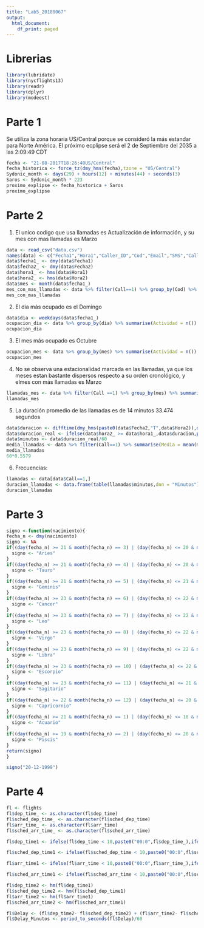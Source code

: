 ---
title: "Lab5_20180067"
output:
  html_document:
    df_print: paged
---

# Librerias
```{r,warning=FALSE,message=FALSE}
library(lubridate)
library(nycflights13)
library(readr)
library(dplyr)
library(modeest)
```

# Parte 1
Se utiliza la zona horaria US/Central porque se consideró la más estandar para Norte América.
El próximo ecplipse será el 2 de Septiembre del 2035 a las 2:09:49 CDT
```{r,warning=FALSE,message=FALSE}
fecha <- "21-08-2017T18:26:40US/Central"
fecha_historica <- force_tz(dmy_hms(fecha),tzone = "US/Central")
Sydonic_month <- days(29) + hours(12) + minutes(44) + seconds(3)
Saros <- Sydonic_month * 223
proximo_explipse <- fecha_historica + Saros
proximo_explipse
```

# Parte 2 
1. El unico codigo que usa llamadas es Actualización de información, y su mes con mas llamadas es Marzo

```{r,warning=FALSE,message=FALSE}
data <- read_csv("data.csv")
names(data) <- c("Fecha1","Hora1","Caller_ID","Cod","Email","SMS","Call","Fecha2","Hora2")
data$fecha1_ <- dmy(data$Fecha1) 
data$fecha2_ <- dmy(data$Fecha2)
data$hora1_ <- hms(data$Hora1)
data$hora2_ <- hms(data$Hora2)
data$mes <- month(data$fecha1_)
mes_con_mas_llamadas <- data %>% filter(Call==1) %>% group_by(Cod) %>% summarise(mes = mlv(mes,method = "mfv"))
mes_con_mas_llamadas
```

2. El dia más ocupado es el Domingo
```{r,warning=FALSE,message=FALSE}
data$dia <- weekdays(data$fecha1_)
ocupacion_dia <- data %>% group_by(dia) %>% summarise(Actividad = n()) %>% arrange(-Actividad)
ocupacion_dia
```

3. El mes más ocupado es Octubre
```{r,warning=FALSE,message=FALSE}
ocupacion_mes <- data %>% group_by(mes) %>% summarise(Actividad = n()) %>% arrange(-Actividad)
ocupacion_mes
```

4. No se observa una estacionalidad marcada en las llamadas, ya que los meses estan bastante dispersos respecto a su orden cronológico, y elmes con más llamadas es Marzo
```{r,warning=FALSE,message=FALSE}
llamadas_mes <- data %>% filter(Call ==1) %>% group_by(mes) %>% summarise(Actividad = n()) %>% arrange(-Actividad)
llamadas_mes
```

5. La duración promedio de las llamadas es de 14 minutos 33.474 segundos

```{r,warning=FALSE,message=FALSE}
data$duracion <- difftime(dmy_hms(paste0(data$Fecha2,"T",data$Hora2)),dmy_hms(paste(data$Fecha1,"T",data$Hora1)))
data$duracion_real <- ifelse(data$hora2_ >= data$hora1_,data$duracion,period_to_seconds(data$hora2_ + (hours(24)-data$hora1_)))
data$minutos <- data$duracion_real/60
media_llamadas <- data %>% filter(Call==1) %>% summarise(Media = mean(minutos))
media_llamadas
60*0.5579
```
6. Frecuencias:
```{r}
llamadas <- data[data$Call==1,]
duracion_llamadas <- data.frame(table(llamadas$minutos,dnn = "Minutos"))
duracion_llamadas
```

# Parte 3
```{r,warning=FALSE,message=FALSE}
signo <-function(nacimiento){
fecha_n <- dmy(nacimiento)
signo <- NA
if((day(fecha_n) >= 21 & month(fecha_n) == 3) | (day(fecha_n) <= 20 & month(fecha_n) == 4)){
  signo <- "Aries"
}
if((day(fecha_n) >= 21 & month(fecha_n) == 4) | (day(fecha_n) <= 20 & month(fecha_n) == 5)){
  signo <- "Tauro"
}
if((day(fecha_n) >= 21 & month(fecha_n) == 5) | (day(fecha_n) <= 21 & month(fecha_n) == 6)){
  signo <- "Geminis"
}
if((day(fecha_n) >= 23 & month(fecha_n) == 6) | (day(fecha_n) <= 22 & month(fecha_n) == 7)){
  signo <- "Cancer"
}
if((day(fecha_n) >= 23 & month(fecha_n) == 7) | (day(fecha_n) <= 22 & month(fecha_n) == 8)){
  signo <- "Leo"
}
if((day(fecha_n) >= 23 & month(fecha_n) == 8) | (day(fecha_n) <= 22 & month(fecha_n) == 9)){
  signo <- "Virgo"
}
if((day(fecha_n) >= 23 & month(fecha_n) == 9) | (day(fecha_n) <= 22 & month(fecha_n) == 10)){
  signo <- "Libra"
}
if((day(fecha_n) >= 23 & month(fecha_n) == 10) | (day(fecha_n) <= 22 & month(fecha_n) == 11)){
  signo <- "Escorpio"
}
if((day(fecha_n) >= 23 & month(fecha_n) == 11) | (day(fecha_n) <= 21 & month(fecha_n) == 12)){
  signo <- "Sagitario"
}
if((day(fecha_n) >= 22 & month(fecha_n) == 12) | (day(fecha_n) <= 20 & month(fecha_n) == 1)){
  signo <- "Capricornio"
}
if((day(fecha_n) >= 21 & month(fecha_n) == 1) | (day(fecha_n) <= 18 & month(fecha_n) == 2)){
  signo <- "Acuario"
}
if((day(fecha_n) >= 19 & month(fecha_n) == 2) | (day(fecha_n) <= 20 & month(fecha_n) == 3)){
  signo <- "Piscis"
}
return(signo)
}

signo("20-12-1999")
```
# Parte 4 
```{r,warning=FALSE,message=FALSE}
fl <- flights
fl$dep_time_ <- as.character(fl$dep_time)
fl$sched_dep_time_ <- as.character(fl$sched_dep_time)
fl$arr_time_ <- as.character(fl$arr_time)
fl$sched_arr_time_ <- as.character(fl$sched_arr_time)

fl$dep_time1 <- ifelse(fl$dep_time < 10,paste0("00:0",fl$dep_time_),ifelse(fl$dep_time < 100,paste0("00:",fl$dep_time_),ifelse(fl$dep_time < 1000,paste0("0",substring(fl$dep_time_,1,1),":",substring(fl$dep_time_,2,3)),paste0(substring(fl$dep_time_,1,2),":",substring(fl$dep_time_,3,4)))))

fl$sched_dep_time1 <- ifelse(fl$sched_dep_time < 10,paste0("00:0",fl$sched_dep_time_),ifelse(fl$sched_dep_time < 100,paste0("00:",fl$sched_dep_time_),ifelse(fl$sched_dep_time < 1000,paste0("0",substring(fl$sched_dep_time_,1,1),":",substring(fl$sched_dep_time_,2,3)),paste0(substring(fl$sched_dep_time_,1,2),":",substring(fl$sched_dep_time_,3,4)))))

fl$arr_time1 <- ifelse(fl$arr_time < 10,paste0("00:0",fl$arr_time_),ifelse(fl$arr_time < 100,paste0("00:",fl$arr_time_),ifelse(fl$arr_time < 1000,paste0("0",substring(fl$arr_time_,1,1),":",substring(fl$arr_time_,2,3)),paste0(substring(fl$arr_time_,1,2),":",substring(fl$arr_time_,3,4)))))

fl$sched_arr_time1 <- ifelse(fl$sched_arr_time < 10,paste0("00:0",fl$sched_arr_time_),ifelse(fl$sched_arr_time < 100,paste0("00:",fl$sched_arr_time_),ifelse(fl$sched_arr_time < 1000,paste0("0",substring(fl$sched_arr_time_,1,1),":",substring(fl$sched_arr_time_,2,3)),paste0(substring(fl$sched_arr_time_,1,2),":",substring(fl$sched_arr_time_,3,4)))))

fl$dep_time2 <- hm(fl$dep_time1)
fl$sched_dep_time2 <- hm(fl$sched_dep_time1)
fl$arr_time2 <- hm(fl$arr_time1)
fl$sched_arr_time2 <- hm(fl$sched_arr_time1)

fl$Delay <- (fl$dep_time2- fl$sched_dep_time2) + (fl$arr_time2- fl$sched_arr_time2)
fl$Delay_Minutos <- period_to_seconds(fl$Delay)/60
```

